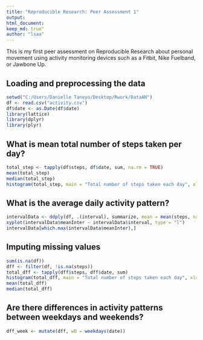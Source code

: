 ```yaml
---
title: "Reproducible Research: Peer Assessment 1"
output: 
html_document:
keep_md: true"
author: "lsaa"
---
```


This is my first peer assessment on Reproducible Research about personal movement using activity monitoring devices such as a Fitbit, Nike Fuelband, or Jawbone Up. 

## Loading and preprocessing the data
```r
setwd("C:/Users/Danielle Taneyo/Desktop/Rwork/DataAN")
df <- read.csv("activity.csv")
df$date <- as.Date(df$date)
library(lattice)
library(dplyr)
library(plyr)

```

## What is mean total number of steps taken per day?
```r
total_step <- tapply(df$steps, df$date, sum, na.rm = TRUE)
mean(total_step)
median(total_step)
histogram(total_step, main = "Total number of steps taken each day", xlab = "")
```

## What is the average daily activity pattern?
```r
intervalData <- ddply(df, .(interval), summarize, mean = mean(steps, na.rm =TRUE))
xyplot(intervalData$meanInter ~ intervalData$interval, type = "l")
intervalData[which.max(intervalData$meanInter),]
```

## Imputing missing values
```r
sum(is.na(df))
dff <- filter(df, !is.na(steps))
total_dff <- tapply(dff$steps, dff$date, sum)
histogram(total_dff, main = "Total number of steps taken each day", xlab = "")
mean(total_dff)
median(total_dff)
```

## Are there differences in activity patterns between weekdays and weekends?
```r
dff_week <- mutate(dff, wD = weekdays(date))
```
